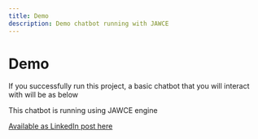 ```yaml
---
title: Demo
description: Demo chatbot running with JAWCE
---
```


# Demo
If you successfully run this project, a basic chatbot that you will interact with will be as below

This chatbot is running using JAWCE engine

[Available as LinkedIn post here](https://www.linkedin.com/posts/donchinhuru_whatsapp-chatbot-pickdrive-activity-7204897402921566210-Fab9?utm_source=share&utm_medium=member_desktop)
